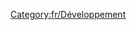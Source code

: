 
{{en/Bilingual box| Fr
| ''Ce qui suit est une liste de pages relatives au développement des nouveaux graphismes.''
| ''The following is a list of pages relating to New Graphics development.''}}

[[Category:fr/Développement]]